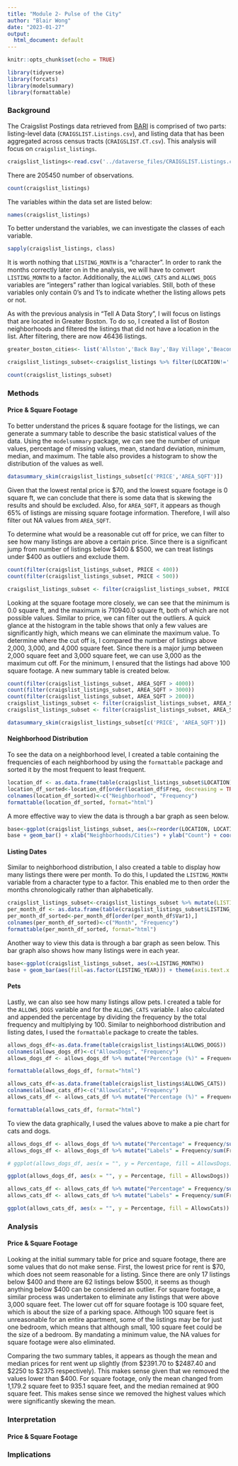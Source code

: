 ```yaml
---
title: "Module 2- Pulse of the City"
author: "Blair Wong"
date: "2023-01-27"
output:
  html_document: default
---
```


```r
knitr::opts_chunk$set(echo = TRUE)
```

```r
library(tidyverse)
library(forcats)
library(modelsummary)
library(formattable)
```

### Background

The Craigslist Postings data retrieved from [BARI](https://dataverse.harvard.edu/dataset.xhtml?persistentId=doi:10.7910/DVN/52WSPT) is comprised of two parts: listing-level data (`CRAIGSLIST.Listings.csv`), and listing data that has been aggregated across census tracts (`CRAIGSLIST.CT.csv`). This analysis will focus on `craigslist_listings`. 

```r
craigslist_listings<-read.csv('../dataverse_files/CRAIGSLIST.Listings.csv')
```

There are 205450 number of observations.
```r
count(craigslist_listings)
```

The variables within the data set are listed below:
```r
names(craigslist_listings)
```

To better understand the variables, we can investigate the classes of each variable.
```r
sapply(craigslist_listings, class)
```

It is worth nothing that `LISTING_MONTH` is a "character". In order to rank the months correctly later on in the analysis, we will have to convert `LISTING_MONTH` to a factor. Additionally, the `ALLOWS_CATS` and `ALLOWS_DOGS` variables are "integers" rather than logical variables. Still, both of these variables only contain 0's and 1's to indicate whether the listing allows pets or not.

As with the previous analysis in "Tell A Data Story", I will focus on listings that are located in Greater Boston. To do so, I created a list of Boston neighborhoods and filtered the listings that did not have a location in the list. After filtering, there are now 46436 listings.

```r
greater_boston_cities<- list('Allston','Back Bay','Bay Village','Beacon Hill','Brighton','Charlestown','Chinatown','Dorchester','Downtown','East Boston','Fenway-Kenmore','Hyde Park','Jamaica Plain','Mattapan','Mission Hill','North End','Roslindale','Roxbury','South Boston','South End','West End','West Roxbury', 'Wharf District','Cambridge','Somerville','Everett','Chelsea','Revere','Quincy','Watertown','Brookline')

craigslist_listings_subset<-craigslist_listings %>% filter(LOCATION!='',LOCATION %in% greater_boston_cities) %>% select(LISTING_ID,LISTING_YEAR,LISTING_MONTH,LOCATION,AREA_SQFT,PRICE)

count(craigslist_listings_subset)
```

### Methods

#### Price & Square Footage
To better understand the prices & square footage for the listings, we can generate a summary table to describe the basic statistical values of the data. Using the `modelsummary` package, we can see the number of unique values, percentage of missing values, mean, standard deviation, minimum, median, and maximum. The table also provides a histogram to show the distribution of the values as well.

```r
datasummary_skim(craigslist_listings_subset[c('PRICE','AREA_SQFT')])
```

Given that the lowest rental price is $70, and the lowest square footage is 0 square ft, we can conclude that there is some data that is skewing the results and should be excluded. Also, for `AREA_SQFT`, it appears as though 65% of listings are missing square footage information. Therefore, I will also filter out NA values from `AREA_SQFT`.

To determine what would be a reasonable cut off for price, we can filter to see how many listings are above a certain price. Since there is a significant jump from number of listings below $400 & $500, we can treat listings under $400 as outliers and exclude them.

```r
count(filter(craigslist_listings_subset, PRICE < 400))
count(filter(craigslist_listings_subset, PRICE < 500))

craigslist_listings_subset <- filter(craigslist_listings_subset, PRICE > 400)
```

Looking at the square footage more closely, we can see that the minimum is 0.0 square ft, and the maximum is 710940.0 square ft, both of which are not possible values. Similar to price, we can filter out the outliers. A quick glance at the histogram in the table shows that only a few values are significantly high, which means we can eliminate the maximum value. To determine where the cut off is, I compared the number of listings above 2,000, 3,000, and 4,000 square feet. Since there is a major jump between 2,000 square feet and 3,000 square feet, we can use 3,000 as the maximum cut off. For the minimum, I ensured that the listings had above 100 square footage. A new summary table is created below.

```r
count(filter(craigslist_listings_subset, AREA_SQFT > 4000))
count(filter(craigslist_listings_subset, AREA_SQFT > 3000))
count(filter(craigslist_listings_subset, AREA_SQFT > 2000))
craigslist_listings_subset <- filter(craigslist_listings_subset, AREA_SQFT < 3000)
craigslist_listings_subset <- filter(craigslist_listings_subset, AREA_SQFT > 100)

datasummary_skim(craigslist_listings_subset[c('PRICE', 'AREA_SQFT')])
```

#### Neighborhood Distribution

To see the data on a neighborhood level, I created a table containing the frequencies of each neighborhood by using the `formattable` package and sorted it by the most frequent to least frequent.

```r
location_df <- as.data.frame(table(craigslist_listings_subset$LOCATION))
location_df_sorted<-location_df[order(location_df$Freq, decreasing = TRUE),]
colnames(location_df_sorted)<-c("Neighborhood", "Frequency")
formattable(location_df_sorted, format="html")
```

A more effective way to view the data is through a bar graph as seen below.
```r
base<-ggplot(craigslist_listings_subset, aes(x=reorder(LOCATION, LOCATION, length)))
base + geom_bar() + xlab("Neighborhoods/Cities") + ylab("Count") + coord_flip()
```

#### Listing Dates

Similar to neighborhood distribution, I also created a table to display how many listings there were per month. To do this, I updated the `LISTING_MONTH` variable from a character type to a factor. This enabled me to then order the months chronologically rather than alphabetically.

```r
craigslist_listings_subset<-craigslist_listings_subset %>% mutate(LISTING_MONTH = factor(LISTING_MONTH, levels = c("January", "February", "March", "April", "May", "June", "July", "August", "September", "October", "November", "December")))
per_month_df <- as.data.frame(table(craigslist_listings_subset$LISTING_MONTH))
per_month_df_sorted<-per_month_df[order(per_month_df$Var1),]
colnames(per_month_df_sorted)<-c("Month", "Frequency")
formattable(per_month_df_sorted, format="html")
```

Another way to view this data is through a bar graph as seen below. This bar graph also shows how many listings were in each year. 

```r
base<-ggplot(craigslist_listings_subset, aes(x=LISTING_MONTH))
base + geom_bar(aes(fill=as.factor(LISTING_YEAR))) + theme(axis.text.x = element_text(angle = 45, vjust = 1, hjust = 1)) + labs(fill = "Listing Year") + xlab("Month") + ylab("Count")
```

#### Pets
Lastly, we can also see how many listings allow pets. I created a table for the `ALLOWS_DOGS` variable and for the `ALLOWS_CATS` variable. I also calculated and appended the percentage by dividing the frequency by the total frequency and multiplying by 100. Similar to neighborhood distribution and listing dates, I used the `formattable` package to create the tables.

```r
allows_dogs_df<-as.data.frame(table(craigslist_listings$ALLOWS_DOGS))
colnames(allows_dogs_df)<-c("AllowsDogs", "Frequency")
allows_dogs_df <- allows_dogs_df %>% mutate("Percentage (%)" = Frequency/sum(Frequency)*100)

formattable(allows_dogs_df, format="html")

allows_cats_df<-as.data.frame(table(craigslist_listings$ALLOWS_CATS))
colnames(allows_cats_df)<-c("AllowsCats", "Frequency")
allows_cats_df <- allows_cats_df %>% mutate("Percentage (%)" = Frequency/sum(Frequency)*100)

formattable(allows_cats_df, format="html")
```

To view the data graphically, I used the values above to make a pie chart for cats and dogs.

```r
allows_dogs_df <- allows_dogs_df %>% mutate("Percentage" = Frequency/sum(Frequency))
allows_dogs_df <- allows_dogs_df %>% mutate("Labels" = Frequency/sum(Frequency)*100)

# ggplot(allows_dogs_df, aes(x = "", y = Percentage, fill = AllowsDogs)) + geom_bar(width = 1, stat = "identity") + coord_polar(theta = "y", start = 0) + geom_label(aes(label = Labels), position = position_stack(vjust = 0.5)) + labs(title = "Allows Dogs", fill = "Allows Dogs")

ggplot(allows_dogs_df, aes(x = "", y = Percentage, fill = AllowsDogs)) + geom_col(color = "black") + geom_text(aes(label = Labels), position = position_stack(vjust = 0.5)) + coord_polar(theta = "y")

allows_cats_df <- allows_cats_df %>% mutate("Percentage" = Frequency/sum(Frequency))
allows_cats_df <- allows_cats_df %>% mutate("Labels" = Frequency/sum(Frequency)*100)

ggplot(allows_cats_df, aes(x = "", y = Percentage, fill = AllowsCats)) + geom_col(color = "black") + geom_text(aes(label = Labels), position = position_stack(vjust = 0.5)) + coord_polar(theta = "y")
```

### Analysis

#### Price & Square Footage
Looking at the initial summary table for price and square footage, there are some values that do not make sense. First, the lowest price for rent is $70, which does not seem reasonable for a listing. Since there are only 17 listings below $400 and there are 62 listings below $500, it seems as though anything below $400 can be considered an outlier. For square footage, a similar process was undertaken to eliminate any listings that were above 3,000 square feet. The lower cut off for square footage is 100 square feet, which is about the size of a parking space. Although 100 square feet is unreasonable for an entire apartment, some of the listings may be for just one bedroom, which means that although small, 100 square feet could be the size of a bedroom. By mandating a minimum value, the NA values for square footage were also eliminated.

Comparing the two summary tables, it appears as though the mean and median prices for rent went up slightly (from $2391.70 to $2487.40 and $2250 to $2375 respectively). This makes sense given that we removed the values lower than $400. For square footage, only the mean changed from 1,179.2 square feet to 935.1 square feet, and the median remained at 900 square feet. This makes sense since we removed the highest values which were significantly skewing the mean. 

### Interpretation

#### Price & Square Footage


### Implications

